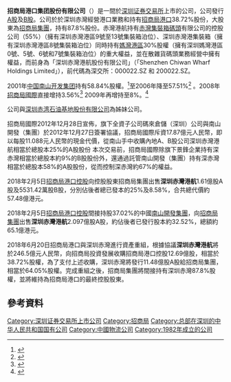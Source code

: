 {{NOT|招商局港口控股}}
{{Infobox Company
| company_name = 招商局港口集团股份有限公司
| company_name_en = China Merchants Port Group Co.,Ltd.
| company_logo = 
| company_type = [[上市公司|上市公司]]
| company_slogan = 
| market_information = {{Szse|001872|codeB=201872}}
| abbreviated_name = 招商港口
| foundation = 1982年
| location = [[中国|中国]][[深圳市|深圳市]][[赤湾港|赤湾港]][[赤湾石油大厦|赤湾石油大厦]]
| zip_code = 
| area_served = 
| telephone_no = 
| key_people = 
| industry = 港口
| products = 
| services = 
| capital = 
| revenue = 121.2亿人民幣元（2019年12月31日止）
| operating_income = 
| profit = 81.67亿人民幣元（2019年12月31日止）
| total_asset = 1567亿人民幣元（2019年12月31日止）
| net_asset = 
| market_value = 299.9億人民幣元（2020年10月23日止）
| num_employees = 
| P/E ratio = 
| earnings per share = 1.59人民幣元（2019年12月31日止）
| Net asset value = 
| accounting_period = 
| parent = 
| major_shareholder = [[招商局集團|招商局集團]]87.8%
| divisions = 
| subsid = [[赤灣集裝箱碼頭|赤灣集裝箱碼頭]]有限公司<BR>[[招商局港口控股有限公司|招商局港口控股有限公司]]
| homepage = 
| footnotes = 
| width = 
}}
'''招商局港口集团股份有限公司'''（{{Szse|001872|name=招商港口|codeB=201872|nameB=招港B}}）是一間於[[深圳证券交易所|深圳证券交易所]]上市的公司，公司發行[[A股|A股]]及[[B股|B股]]。公司於於深圳赤灣經營港口業務和持有[[招商局港口|招商局港口]]38.72%股份，大股東為[[招商局集團|招商局集團]]，持有87.8%股份。赤灣港航持有[[赤灣集裝箱碼頭|赤灣集裝箱碼頭]]有限公司的控股公司（55%）（擁有深圳赤灣港區9號至13號集裝箱泊位）、深圳赤灣港集裝箱（擁有深圳赤灣港區8號集裝箱泊位）同時持有[[媽灣港區|媽灣港區]]30%股權（擁有深圳媽灣港區0號、5號、6號和7號集裝箱泊位）的重大權益，並在散雜貨碼頭業務經營中擁有權益，而前身為「深圳赤灣港航股份有限公司」（「Shenzhen Chiwan Wharf Holdings Limited」），前代碼為深交所：000022.SZ 和 200022.SZ。

2001年[[中国南山开发集团|中国南山开发集团]]持有58.84%股權。<ref>{{cite web|title=深圳赤湾港航股份有限公司2001年中期报告|url=http://disclosure.szse.cn/m/finalpage/2001-06-30/514281.html|accessdate=2010-03-22|date=2001-06-30|publisher=深交所}}{{Dead link|date=2019年11月|bot=InternetArchiveBot|fix-attempted=yes}}</ref>至2006年降至57.51%<ref>{{Cite web|title=存档副本|url=http://disclosure.szse.cn/m/finalpage/2006-08-29/18149676.PDF|access-date=2010-03-23|archive-url=https://web.archive.org/web/20070710085407/http://disclosure.szse.cn/m/finalpage/2006-08-29/18149676.PDF|archive-date=2007-07-10|dead-url=yes}}</ref> 。2008年[[招商局國際|招商局國際]]直接增持3.56%<ref>{{Cite web|title=2008 年年度报告|url=http://www.cninfo.com.cn/finalpage/2009-04-11/51167749.PDF|access-date=2010-03-23|archive-url=https://web.archive.org/web/20100601235622/http://www.cninfo.com.cn/finalpage/2009-04-11/51167749.PDF|archive-date=2010-06-01|dead-url=yes}}</ref> 2009年再增持至8%。<ref>{{Cite web|title=招商局增持深圳赤灣股權|url=http://www.rthk.org.hk/rthk/news/expressnews/20090206/news_20090206_55_557814.htm|access-date=2010-03-23|archive-url=https://web.archive.org/web/20100601052121/http://www.rthk.org.hk/rthk/news/expressnews/20090206/news_20090206_55_557814.htm|archive-date=2010-06-01|dead-url=no}}</ref>

公司與[[深圳赤湾石油基地股份有限公司|深圳赤湾石油基地股份有限公司]]為姊妹公司。

招商局國際2012年12月28日宣佈，旗下全資子公司碼來倉儲（深圳）公司與南山開發（集團）於2012年12月27日簽署協議，招商局國際斥資17.87億元人民幣，即以每股11.088元人民幣的現金代價，從南山手中收購內地A、B股公司深圳赤灣港航相當於總股本25%的A股股份
本次交易前，招商局國際除旗下景鋒企業持有深赤灣相當於總股本約9%的B股股份外，還通過託管南山開發（集團）持有深赤灣相當於總股本58%的A股股份，從而控制深赤灣約67%的權益。

2018年2月5日[[招商局港口控股|招商局港口控股]]向控股股東招商局集團出售'''深圳赤灣港航'''1.61億股A股及5531.42萬股B股，分別佔後者總已發本的25%及8.58%，合共總代價約57.48億港元{{Fact|time=2018-07-18T10:38:56+00:00}}。

2018年2月5日[[招商局港口控股|招商局港口控股]]間接持股37.02%的中國[[南山開發集團|南山開發集團]]，向[[招商局集團|招商局集團]]出售'''深圳赤灣港航'''2.097億股A股，約佔後者已發行股本約32.52%，總額約65.1億港元{{Fact|time=2018-07-18T10:38:56+00:00}}。

2018年6月20日招商局港口與深圳赤灣進行資產重組，根據協議'''深圳赤灣港航'''將於246.5億元人民幣，向招商局投資發展收購招商局港口控股12.69億股，相當於38.72%股權，為了支付上述收購，深圳赤灣將發行11.48億股A股給招商局集團，相當於64.05%股權。完成重組之後，招商局集團將間接持有深圳赤灣87.8%股權，並將維持為招商局港口的最終控股股東{{Fact|time=2018-07-18T10:38:56+00:00}}。

==參考資料==
{{reflist}}{{招商局集团}}
[[Category:深圳证券交易所上市公司|Category:深圳证券交易所上市公司]]
[[Category:招商局|Category:招商局]]
[[Category:总部在深圳的中华人民共和国国有公司|Category:总部在深圳的中华人民共和国国有公司]]
[[Category:中國物流公司|Category:中國物流公司]]
[[Category:1982年成立的公司|Category:1982年成立的公司]]